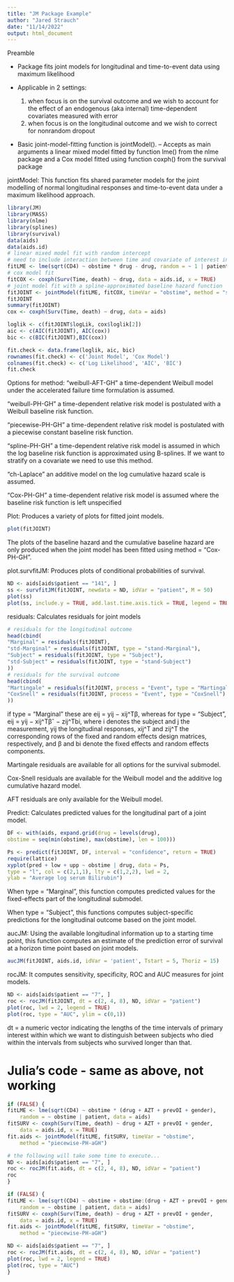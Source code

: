 ```yaml
---
title: "JM Package Example"
author: "Jared Strauch"
date: "11/14/2022"
output: html_document
---
```


Preamble

- Package fits joint models for longitudinal and time-to-event data using maximum likelihood

- Applicable in 2 settings:
  1) when focus is on the survival outcome and we wish to account for the effect of an endogenous (aka internal) time-dependent covariates measured with error
  2) when focus is on the longitudinal outcome and we wish to correct for nonrandom dropout

- Basic joint-model-fitting function is jointModel(). 
-- Accepts as main arguments a linear mixed model fitted by function lme() from the nlme package and a Cox model fitted using function coxph() from the survival package



jointModel:
This function fits shared parameter models for the joint modelling of normal longitudinal responses and time-to-event data under a maximum likelihood approach.
```r
library(JM)
library(MASS)
library(nlme)
library(splines)
library(survival)
data(aids)
data(aids.id)
# linear mixed model fit with random intercept
# need to include interaction between time and covariate of interest in the mixed model
fitLME <- lme(sqrt(CD4) ~ obstime * drug - drug, random = ~ 1 | patient, data = aids)
# cox model fit
fitCOX <- coxph(Surv(Time, death) ~ drug, data = aids.id, x = TRUE)
# joint model fit with a spline-approximated baseline hazard function
fitJOINT <- jointModel(fitLME, fitCOX, timeVar = "obstime", method = "spline-PH-aGH")
fitJOINT
summary(fitJOINT)
cox <- coxph(Surv(Time, death) ~ drug, data = aids)

loglik <- c(fitJOINT$logLik, cox$loglik[2])
aic <- c(AIC(fitJOINT), AIC(cox))
bic <- c(BIC(fitJOINT),BIC(cox))

fit.check <- data.frame(loglik, aic, bic)
rownames(fit.check) <- c('Joint Model', 'Cox Model')
colnames(fit.check) <- c('Log Likelihood', 'AIC', 'BIC')
fit.check
```
Options for method:
"weibull-AFT-GH" a time-dependent Weibull model under the accelerated failure time formulation is assumed. 

"weibull-PH-GH" a time-dependent relative risk model is postulated with a Weibull baseline risk function. 

"piecewise-PH-GH" a time-dependent relative risk model is postulated with a piecewise constant baseline risk function. 

"spline-PH-GH" a time-dependent relative risk model is assumed in which the log baseline risk
function is approximated using B-splines. If we want to stratify on a covariate we need to use this method. 

"ch-Laplace" an additive model on the log cumulative hazard scale is assumed. 

"Cox-PH-GH" a time-dependent relative risk model is assumed where the baseline risk
function is left unspecified




Plot:
Produces a variety of plots for fitted joint models.
```r
plot(fitJOINT)
```
The plots of the baseline hazard and the cumulative baseline hazard are only produced when the
joint model has been fitted using method = "Cox-PH-GH".




plot.survfitJM:
Produces plots of conditional probabilities of survival.
```r
ND <- aids[aids$patient == "141", ]
ss <- survfitJM(fitJOINT, newdata = ND, idVar = "patient", M = 50)
plot(ss)
plot(ss, include.y = TRUE, add.last.time.axis.tick = TRUE, legend = TRUE)
```



residuals:
Calculates residuals for joint models
```r
# residuals for the longitudinal outcome
head(cbind(
"Marginal" = residuals(fitJOINT),
"std-Marginal" = residuals(fitJOINT, type = "stand-Marginal"),
"Subject" = residuals(fitJOINT, type = "Subject"),
"std-Subject" = residuals(fitJOINT, type = "stand-Subject")
))
# residuals for the survival outcome
head(cbind(
"Martingale" = residuals(fitJOINT, process = "Event", type = "Martingale"),
"CoxSnell" = residuals(fitJOINT, process = "Event", type = "CoxSnell")
))
```
if type = "Marginal" these are eij = yij − xij^Tβ, whereas for type = "Subject",
eij = yij − xij^Tβˆ − zij^Tbi, where i denotes the subject and j the measurement, yij the longitudinal responses, xij^T and zij^T the corresponding rows of the fixed and random effects design matrices, respectively, and β and bi denote the fixed effects and random effects components.


Martingale residuals are available for all options for the survival submodel.

Cox-Snell residuals are available for the Weibull model and the additive log cumulative hazard model. 

AFT residuals are only available for the Weibull model.



Predict:
Calculates predicted values for the longitudinal part of a joint model.
```r
DF <- with(aids, expand.grid(drug = levels(drug),
obstime = seq(min(obstime), max(obstime), len = 100)))

Ps <- predict(fitJOINT, DF, interval = "confidence", return = TRUE)
require(lattice)
xyplot(pred + low + upp ~ obstime | drug, data = Ps,
type = "l", col = c(2,1,1), lty = c(1,2,2), lwd = 2,
ylab = "Average log serum Bilirubin")
```
When type = "Marginal", this function computes predicted values for the fixed-effects part of
the longitudinal submodel.

When type = "Subject", this functions computes subject-specific predictions for the longitudinal
outcome based on the joint model.



aucJM:
Using the available longitudinal information up to a starting time point, this function computes an estimate of the prediction error of survival at a horizon time point based on joint models.
```r
aucJM(fitJOINT, aids.id, idVar = 'patient', Tstart = 5, Thoriz = 15)
```



rocJM:
It computes sensitivity, specificity, ROC and AUC measures for joint models.
```r
ND <- aids[aids$patient == "7", ]
roc <- rocJM(fitJOINT, dt = c(2, 4, 8), ND, idVar = "patient")
plot(roc, lwd = 2, legend = TRUE)
plot(roc, type = "AUC", ylim = c(0,1))
```

dt = a numeric vector indicating the lengths of the time intervals of primary interest within which we want to distinguish between subjects who died within the
intervals from subjects who survived longer than that.



# Julia's code - same as above, not working

```r
if (FALSE) {
fitLME <- lme(sqrt(CD4) ~ obstime * (drug + AZT + prevOI + gender), 
    random = ~ obstime | patient, data = aids)
fitSURV <- coxph(Surv(Time, death) ~ drug + AZT + prevOI + gender, 
    data = aids.id, x = TRUE)
fit.aids <- jointModel(fitLME, fitSURV, timeVar = "obstime", 
    method = "piecewise-PH-aGH")

# the following will take some time to execute...
ND <- aids[aids$patient == "7", ]
roc <- rocJM(fit.aids, dt = c(2, 4, 8), ND, idVar = "patient")
roc
}
```

```r
if (FALSE) {
fitLME <- lme(sqrt(CD4) ~ obstime + obstime:(drug + AZT + prevOI + gender), 
    random = ~ obstime | patient, data = aids)
fitSURV <- coxph(Surv(Time, death) ~ drug + AZT + prevOI + gender, 
    data = aids.id, x = TRUE)
fit.aids <- jointModel(fitLME, fitSURV, timeVar = "obstime", 
    method = "piecewise-PH-aGH")

ND <- aids[aids$patient == "7", ]
roc <- rocJM(fit.aids, dt = c(2, 4, 8), ND, idVar = "patient")
plot(roc, lwd = 2, legend = TRUE)
plot(roc, type = "AUC")
}
```

